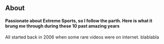 <h2>About</h2>

<h4>Passionate about Extreme Sports, so I follow the parth.
Here is what it brung me through during these 10 past amazing years</h4>

All started back in 2006 when some rare videos were on internet. blablabla
